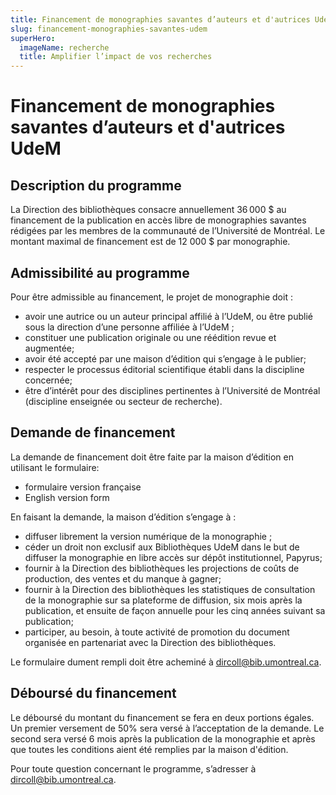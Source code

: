 ```yaml
---
title: Financement de monographies savantes d’auteurs et d'autrices UdeM
slug: financement-monographies-savantes-udem
superHero:
  imageName: recherche
  title: Amplifier l’impact de vos recherches
---
```


# Financement de monographies savantes d’auteurs et d'autrices UdeM

## Description du programme

La Direction des bibliothèques consacre annuellement 36 000 $ au financement de la publication en accès libre de monographies savantes rédigées par les membres de la communauté de l’Université de Montréal. Le montant maximal de financement est de 12 000 $ par monographie.

## Admissibilité au programme

Pour être admissible au financement, le projet de monographie doit :

- avoir une autrice ou un auteur principal affilié à l’UdeM, ou être publié sous la direction d’une personne affiliée à l’UdeM ;
- constituer une publication originale ou une réédition revue et augmentée;
- avoir été accepté par une maison d’édition qui s’engage à le publier;
- respecter le processus éditorial scientifique établi dans la discipline concernée;
- être d’intérêt pour des disciplines pertinentes à l’Université de Montréal (discipline enseignée ou secteur de recherche).

## Demande de financement

La demande de financement doit être faite par la maison d’édition en utilisant le formulaire:

- <Link to="/recherche/diffuser/formulaire-demande-financement.pdf">formulaire version française</Link>
- <Link to="/recherche/diffuser/proposal-form.pdf">English version form</Link>

En faisant la demande, la maison d’édition s’engage à :

- diffuser librement la version numérique de la monographie ;
- céder un droit non exclusif aux Bibliothèques UdeM dans le but de diffuser la monographie en libre accès sur dépôt institutionnel, Papyrus;
- fournir à la Direction des bibliothèques les projections de coûts de production, des ventes et du manque à gagner;
- fournir à la Direction des bibliothèques les statistiques de consultation de la monographie sur sa plateforme de diffusion, six mois après la publication, et ensuite de façon annuelle pour les cinq années suivant sa publication;
- participer, au besoin, à toute activité de promotion du document organisée en partenariat avec la Direction des bibliothèques.

Le formulaire dument rempli doit être acheminé à <Link to="mailto:dircoll@bib.umontreal.ca">dircoll@bib.umontreal.ca</Link>.

## Déboursé du financement

Le déboursé du montant du financement se fera en deux portions égales. Un premier versement de 50% sera versé à l’acceptation de la demande. Le second sera versé 6 mois après la publication de la monographie et après que toutes les conditions aient été remplies par la maison d'édition.

Pour toute question concernant le programme, s’adresser à dircoll@bib.umontreal.ca.
